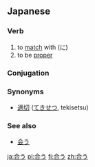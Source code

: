 ==Japanese==
{{ja-kanjitab|合}}

===Verb===
{{ja-verb|kk|type=1|tr=intrans|hira=あう|rom=au}}

# to [[match]] with (に)
# to be [[proper]]

===Conjugation===
{{ja-go-u|合|あ|a}}

===Synonyms===
* [[適切]] ([[てきせつ]], tekisetsu)

===See also===
*[[会う]]

[[ja:合う]]
[[pl:合う]]
[[fi:合う]]
[[zh:合う]]